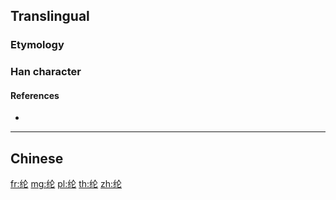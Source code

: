 {{character info/new}}
{{also|綸}}
==Translingual==

===Etymology===
{{Han simp|綸|f=侖|t=仑}}

===Han character===
{{Han char|rn=120|rad=纟|as=03|sn=6|four=|canj=VMOP|ids=⿰纟仑}}

====References====
* {{Han ref|kx=0944.251|hdz=53375.050|uh=7EB6}}

----

==Chinese==
{{zh-see|綸}}

[[fr:纶]]
[[mg:纶]]
[[pl:纶]]
[[th:纶]]
[[zh:纶]]